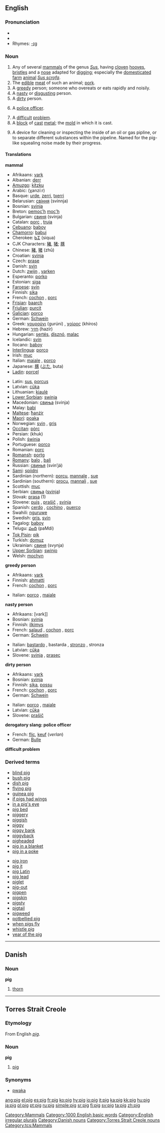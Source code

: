 ==English==
{{wikipedia}}
===Pronunciation===
*{{IPA|/pɪg/}}
*{{audio|en-us-pig.ogg|Audio (US)}}
*Rhymes: [[Rhymes:English:-ɪɡ|-ɪɡ]]

===Noun===
{{en-noun|pl2=swine}}

#Any of several [[mammal]]s of the genus ''[[Sus]]'', having [[cloven]] [[hooves]], [[bristle]]s and a [[nose]] adapted for [[digging]]; especially the [[domesticated]] [[farm]] [[animal]] ''[[Sus scrofa]]''.
#The [[edible]] [[meat]] of such an animal; [[pork]].
#A [[greedy]] person; someone who overeats or eats rapidly and noisily.
#A [[nasty]] or [[disgusting]] person.
#A [[dirty]] person.
#{{cattag|derogatory slang}} A [[police officer]].
#A [[difficult]] [[problem]].
#A [[block]] of [[cast]] [[metal]]; the [[mold]] in which it is cast.
#{{engineering}} A device for cleaning or inspecting the inside of an oil or gas pipline, or to separate different substances within the pipeline. Named for the pig-like squealing noise made by their progress.

====Translations====
'''mammal'''
{{top}}
*Afrikaans: [[vark]]
*Albanian: [[derr]]
*[[Amuzgo]]: [[kítzku]]
*Arabic: {{ARchar|[[خنزير]]}} (χanzí:r) {{m}}
*Basque: [[urde]], [[zerri]], [[txerri]]
*Belarusian: [[свіння]] (svinnja) {{f}}
*Bosnian: [[svinja]] {{f}}
*Breton: [[pemoc’h]] {{m}} [[moc'h]] {{p}}
*Bulgarian: [[свиня]] (svinja) {{f}}
*Catalan: [[porc]] {{m}}, [[truja]] {{f}}
*[[Cebuano]]: [[baboy]]
*[[Chamorro]]: [[babui]]
*Cherokee: [[ᏏᏆ]] (siqua)
*CJK Characters: [[豬]], [[猪]]; [[豚]]
*Chinese: [[豬]], [[猪]] (zhū)
*Croatian: [[svinja]] {{f}}
*Czech: [[prase]]
*Danish: [[svin]] {{n}}
*Dutch: [[zwijn]] {{n}}, [[varken]] {{n}}
*Esperanto: [[porko]]
*Estonian: [[siga#Estonian|siga]]
*[[Faroese]]: [[svín]]
*Finnish: [[sika#Finnish|sika]]
*French: [[cochon]] {{m}}, [[porc#French|porc]] {{m}}
*[[Frisian]]: [[baarch]]
*[[Friulian]]: [[purcit]]
*[[Galician]]: [[porco#Gallegan|porco]]
*German: [[Schwein]] {{n}}
*Greek: [[γουρούνι]] (gurúni) {{n}}, [[χοίρος]] (khíros) {{m}}
*Hebrew: [[חזיר]] (hazír) {{m}}
*Hungarian: [[sertés]], [[disznó]], [[malac]]
*Icelandic: [[svín]]
*Ilocano: [[baboy]]
*[[Interlingua]]: [[porco#Interlingua|porco]]
*Irish: [[muc]]
*Italian: [[maiale]] {{m}}, [[porco#Italian|porco]] {{m}}
*Japanese: [[豚]] ([[ぶた]], buta)
*[[Ladin]]: [[porcel]]
{{mid}}
*Latin: [[sus]], [[porcus]] <!--do not put the scientific name here-->
*Latvian: [[cūka]] {{f}}
*Lithuanian: [[kiaulė]]
*[[Lower Sorbian]]: [[swinja]]
*Macedonian: [[свиња]] (svinja) {{f}}
*Malay: [[babi]]
*[[Maltese]]: [[ħanżir]]
*[[Maori]]: [[poaka]]
*Norwegian: [[svin]] {{n}}, [[gris]] {{m}}
*[[Occitan]]: [[pòrc]]
*Persian: {{FAchar|[[خوک]]}} (khuk)
*Polish: [[świnia]] {{f}}
*Portuguese: [[porco#Portuguese|porco]] {{m}}
*Romanian: [[porc#Romanian|porc]]
*[[Romansh]]: [[portg]]
*[[Romany]]: [[balo]] {{m}}, [[bali]] {{f}}
*Russian: [[свинья]] (svin’já) {{f}}
*[[Sami]]: [[spiidni]]
*Sardinian (northern): [[porcu]], [[mannale]] {{m}}, [[sue]] {{f}}
*Sardinian (southern): [[procu]], [[mannali]] {{m}}, [[sue]] {{f}}
*Scottish: [[muc]]
*Serbian: [[свиња]] ([[svinja]])
*Slovak: [[prasa]] {{n}} (1)
*Slovene: [[pujs]] {{m}}, [[prašič]] {{m}}, [[svinja]] {{f}}
*Spanish: [[cerdo]] {{m}}, [[cochino]] {{m}}, [[puerco]] {{m}}
*Swahili: [[nguruwe]]
*Swedish: [[gris]], [[svin]]
*Tagalog: [[baboy]]
*Telugu: [[పంది]] (paMdi)
*[[Tok Pisin]]: [[pik]]
*Turkish: [[domuz]]
*Ukrainian: [[свиня]] (svynja) {{f}}
*[[Upper Sorbian]]: [[swinjo]]
*Welsh: [[mochyn]]
{{bottom}}

'''greedy person'''
{{top}}
*Afrikaans: [[vark]]
*Finnish: [[ahmatti]]
*French: [[cochon]] {{m}}, [[porc#French|porc]] {{m}}
{{mid}}
*Italian: [[porco]] {{m}}, [[maiale]] {{m}}
{{bottom}}

'''nasty person'''
{{top}}
*Afrikaans: [vark]]
*Bosnian: [[svinja]] {{f}}
*Finnish: [[ilkimys]]
*French: [[salaud]] {{m}}, [[cochon]] {{m}}, [[porc#French|porc]] {{m}}
*German: [[Schwein]] {{n}}
{{mid}}
*Italian: [[bastardo]] {{m}}, bastarda {{f}}, [[stronzo]] {{m}}, stronza {{f}}
*Latvian: [[cūka]] {{f}}
*Slovene: [[svinja]] {{f}}, [[prasec]] {{m}}
{{bottom}}

'''dirty person'''
{{top}}
*Afrikaans: [[vark]]
*Bosnian: [[svinja]] {{f}}
*Finnish: [[sika#Finnish|sika]], [[possu]]
*French: [[cochon]] {{m}}, [[porc#French|porc]] {{m}}
*German: [[Schwein]] {{n}}
{{mid}}
*Italian: [[porco]] {{m}}, [[maiale]] {{m}}
*Latvian: [[cūka]] {{f}}
*Slovene: [[prašič]] {{m}}
{{bottom}}

'''derogatory slang: police officer'''
{{top}}
*French: [[flic]], [[keuf]] (''verlan'')
*German: [[Bulle]] {{m}}
{{mid}}
{{bottom}}

'''difficult problem'''
{{top}}
{{mid}}
{{bottom}}

===Derived terms===
{{top}}
*[[blind pig]]
*[[bush pig]]
*[[dish pig]]
*[[flying pig]]
*[[guinea pig]]<!--related linguistic expression, though not species of course -->
*[[if pigs had wings]]
*[[in a pig's eye]]
*[[pig bed]]
*[[piggery]]
*[[piggish]]
*[[piggy]]
*[[piggy bank]]
*[[piggyback]]
*[[pigheaded]]
*[[pig in a blanket]]
*[[pig in a poke]]
{{mid}}
*[[pig iron]]
*[[pig it]]
*[[pig Latin]]
*[[pig lead]]
*[[piglet]]
*[[pig-out]]
*[[pigpen]]
*[[pigskin]]
*[[pigsty]]
*[[pigtail]]
*[[pigweed]]
*[[potbellied pig]]
*[[when pigs fly]]
*[[whistle pig]]
*[[year of the pig]]
{{bottom}}


----

==Danish==

===Noun===
'''pig'''
#[[thorn]]
----
==Torres Strait Creole==
===Etymology===
From English ''[[pig#English|pig]]''.
===Noun===
'''pig'''

# [[pig#English|pig]]
===Synonyms===
*[[pwaka]]
[[Category:Mammals]]
[[Category:1000 English basic words]]
[[Category:English irregular plurals]]
[[Category:Danish nouns]]
[[Category:Torres Strait Creole nouns]]
[[Category:tcs:Mammals]]

[[ang:pig]]
[[el:pig]]
[[es:pig]]
[[fr:pig]]
[[ko:pig]]
[[hy:pig]]
[[io:pig]]
[[it:pig]]
[[ka:pig]]
[[kk:pig]]
[[hu:pig]]
[[ja:pig]]
[[pl:pig]]
[[pt:pig]]
[[ru:pig]]
[[simple:pig]]
[[sr:pig]]
[[fi:pig]]
[[sv:pig]]
[[ta:pig]]
[[zh:pig]]